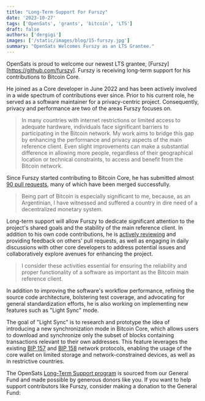 ```yaml
---
title: "Long-Term Support For Furszy"
date: '2023-10-27'
tags: ['OpenSats', 'grants', 'bitcoin', 'LTS']
draft: false
authors: ['dergigi']
images: ['/static/images/blog/15-furszy.jpg']
summary: "OpenSats Welcomes Furszy as an LTS Grantee."
---
```


OpenSats is proud to welcome our newest LTS grantee, [Furszy][https://github.com/furszy]. Furszy is receiving
long-term support for his contributions to Bitcoin Core.

He joined as a Core developer in June 2022 and has been actively involved in a
wide spectrum of contributions ever since. Prior to his current role, he served
as a software maintainer for a privacy-centric project. Consequently, privacy
and performance are two of the areas Furszy focuses on.

> In many countries with internet restrictions or limited access to adequate
> hardware, individuals face significant barriers to participating in the Bitcoin
> network. My work aims to bridge this gap by enhancing the performance and
> privacy aspects of the main reference client. Even slight improvements can make
> a substantial difference in allowing more people, regardless of their
> geographical location or technical constraints, to access and benefit from the
> Bitcoin network.

Since Furszy started contributing to Bitcoin Core, he has submitted almost [90
pull requests][PRs], many of which have been merged successfully.

> Being part of Bitcoin is especially significant to me, because, as an
> Argentinian, I have witnessed and suffered a country in dire need of a
> decentralized monetary system.

Long-term support will allow Furszy to dedicate significant attention to the
project's shared goals and the stability of the main reference client. In
addition to his own code contributions, he is [actively reviewing][reviews] and
providing feedback on others' pull requests, as well as engaging in daily
discussions with other core developers to address potential issues and
collaboratively explore avenues for enhancing the project.

> I consider these activities essential for ensuring the reliability and proper
> functionality of a software as important as the Bitcoin main reference client.

In addition to improving the software's workflow performance, refining the
source code architecture, bolstering test coverage, and advocating for general
standardization efforts, he is also working on implementing new features such as
"Light Sync" mode.

The goal of "Light Sync" is to research and prototype the idea of introducing a
new synchronization mode in Bitcoin Core, which allows users to download and
synchronize only the subset of blocks containing transactions relevant to their
own addresses. This feature leverages the existing [BIP 157] and [BIP 158]
network protocols, enabling the usage of the core wallet on limited storage and
network-constrained devices, as well as in restrictive countries.

The OpenSats [Long-Term Support program][LTS] is sourced from our General Fund and made
possible by generous donors like you. If you want to help support contributors
like Furszy, consider making a donation to the General Fund:

<center>
    <DonateToGeneralFundButton/>
</center>

[BIP 157]: https://github.com/bitcoin/bips/blob/master/bip-0157.mediawiki
[BIP 158]: https://github.com/bitcoin/bips/blob/master/bip-0158.mediawiki
[PRs]: https://bitcoinacks.com/?flt0_author_contains=furszy
[reviews]: https://bitcoinacks.com/?flt0_reviewer_contains=furszy
[LTS]: /blog/announcing-lts-grant-program-to-support-bitcoin-core-contributors
